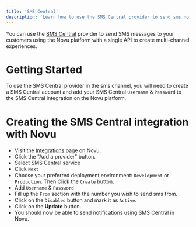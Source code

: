 ```yaml
---
title: 'SMS Central'
description: 'Learn how to use the SMS Central provider to send sms notifications using Novu'
---
```


You can use the [SMS Central](https://www.smscentral.com.au/) provider to send SMS messages to your customers using the Novu platform with a single API to create multi-channel experiences.


# Getting Started

To use the SMS Central provider in the sms channel, you will need to create a SMS Central account and add your SMS Central `Username` & `Password` to the SMS Central integration on the Novu platform.


# Creating the SMS Central integration with Novu

- Visit the [Integrations](https://web.novu.co/integrations?utm_campaign=docs-sms-smscentral) page on Novu.
- Click the "Add a provider" button.
- Select SMS Central service
- Click `Next`
- Choose your preferred deployment environment: `Development` or `Production`. Then Click the `Create` button.
- Add `Username` & `Password`
- Fill up the `From` section with the number you wish to send sms from. 
- Click on the `Disabled` button and mark it as `Active`.
- Click on the **Update** button.
- You should now be able to send notifications using SMS Central in Novu.
